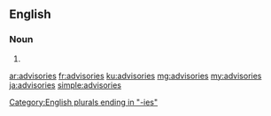 ==English==

===Noun===
{{head|en|noun plural form}}

# {{plural of|advisory|lang=en}}

[[Category:English plurals ending in "-ies"]]

[[ar:advisories]]
[[fr:advisories]]
[[ku:advisories]]
[[mg:advisories]]
[[my:advisories]]
[[ja:advisories]]
[[simple:advisories]]